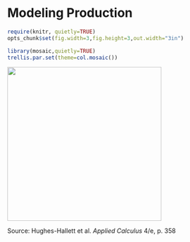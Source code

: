 Modeling Production
===========================

```r
require(knitr, quietly=TRUE)
opts_chunk$set(fig.width=3,fig.height=3,out.width="3in")
```

```r
library(mosaic,quietly=TRUE)
trellis.par.set(theme=col.mosaic())
```




<img src="HH-CD-Explain" width=350>

Source: Hughes-Hallett et al. *Applied Calculus* 4/e, p. 358

